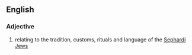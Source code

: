 ==English==
===Adjective===
#relating to the tradition, customs, rituals and language of the [[Sephardi]] [[Jew]]s